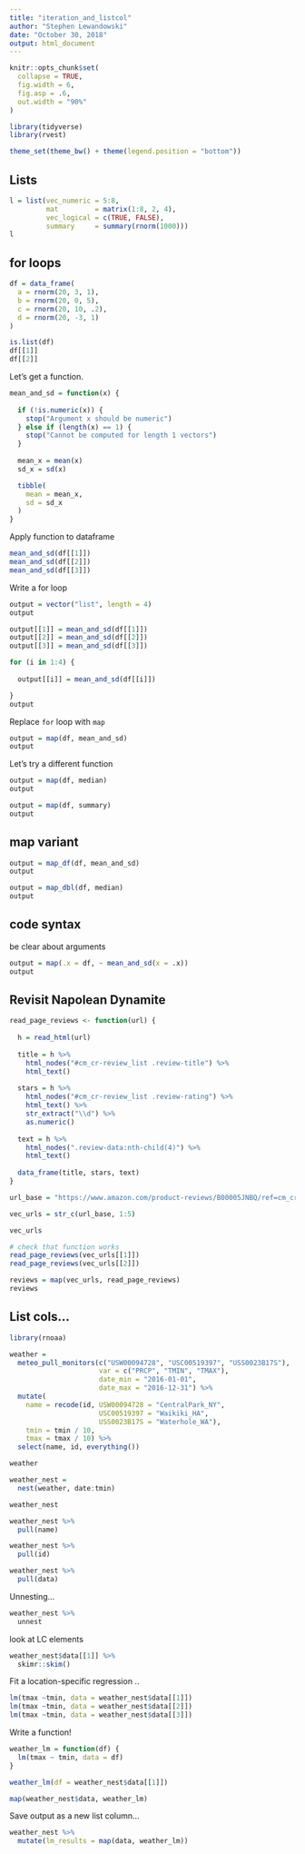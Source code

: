 ```yaml
---
title: "iteration_and_listcol"
author: "Stephen Lewandowski"
date: "October 30, 2018"
output: html_document
---
```


```r
knitr::opts_chunk$set(
  collapse = TRUE,
  fig.width = 6,
  fig.asp = .6,
  out.width = "90%"
)

library(tidyverse)
library(rvest)

theme_set(theme_bw() + theme(legend.position = "bottom"))
```

## Lists

```r
l = list(vec_numeric = 5:8,
         mat         = matrix(1:8, 2, 4),
         vec_logical = c(TRUE, FALSE),
         summary     = summary(rnorm(1000)))
l
```


## for loops

```r
df = data_frame(
  a = rnorm(20, 3, 1),
  b = rnorm(20, 0, 5),
  c = rnorm(20, 10, .2),
  d = rnorm(20, -3, 1)
)

is.list(df)
df[[1]]
df[[2]]
```


Let's get a function.

```r
mean_and_sd = function(x) {
  
  if (!is.numeric(x)) {
    stop("Argument x should be numeric")
  } else if (length(x) == 1) {
    stop("Cannot be computed for length 1 vectors")
  }
  
  mean_x = mean(x)
  sd_x = sd(x)

  tibble(
    mean = mean_x, 
    sd = sd_x
  )
}
```

Apply function to dataframe

```r

mean_and_sd(df[[1]])
mean_and_sd(df[[2]])
mean_and_sd(df[[3]])
```

Write a for loop

```r
output = vector("list", length = 4)
output

output[[1]] = mean_and_sd(df[[1]])
output[[2]] = mean_and_sd(df[[2]])
output[[3]] = mean_and_sd(df[[3]])

for (i in 1:4) {
  
  output[[i]] = mean_and_sd(df[[i]])

}
output
```

Replace `for` loop with `map`

```r

output = map(df, mean_and_sd)
output
```

Let's try a different function

```r
output = map(df, median)
output

output = map(df, summary)
output
```

## map variant

```r

output = map_df(df, mean_and_sd)
output

output = map_dbl(df, median)
output
```

## code syntax

be clear about arguments

```r
output = map(.x = df, ~ mean_and_sd(x = .x))
output
```

## Revisit Napolean Dynamite

```r
read_page_reviews <- function(url) {
  
  h = read_html(url)
  
  title = h %>%
    html_nodes("#cm_cr-review_list .review-title") %>%
    html_text()
  
  stars = h %>%
    html_nodes("#cm_cr-review_list .review-rating") %>%
    html_text() %>%
    str_extract("\\d") %>%
    as.numeric()
  
  text = h %>%
    html_nodes(".review-data:nth-child(4)") %>%
    html_text()
  
  data_frame(title, stars, text)
}

url_base = "https://www.amazon.com/product-reviews/B00005JNBQ/ref=cm_cr_arp_d_viewopt_rvwer?ie=UTF8&reviewerType=avp_only_reviews&sortBy=recent&pageNumber="

vec_urls = str_c(url_base, 1:5)

vec_urls

# check that function works
read_page_reviews(vec_urls[[1]])
read_page_reviews(vec_urls[[2]])

reviews = map(vec_urls, read_page_reviews)
reviews
```

## List cols...

```r
library(rnoaa)

weather = 
  meteo_pull_monitors(c("USW00094728", "USC00519397", "USS0023B17S"),
                      var = c("PRCP", "TMIN", "TMAX"), 
                      date_min = "2016-01-01",
                      date_max = "2016-12-31") %>%
  mutate(
    name = recode(id, USW00094728 = "CentralPark_NY", 
                      USC00519397 = "Waikiki_HA",
                      USS0023B17S = "Waterhole_WA"),
    tmin = tmin / 10,
    tmax = tmax / 10) %>%
  select(name, id, everything())

weather
```

```r
weather_nest = 
  nest(weather, date:tmin)

weather_nest
```



```r
weather_nest %>% 
  pull(name)

weather_nest %>% 
  pull(id)

weather_nest %>% 
  pull(data)
```

Unnesting...

```r
weather_nest %>% 
  unnest

```

look at LC elements

```r
weather_nest$data[[1]] %>%
  skimr::skim()
```

Fit a location-specific regression ..

```r
lm(tmax ~tmin, data = weather_nest$data[[1]])
lm(tmax ~tmin, data = weather_nest$data[[2]])
lm(tmax ~tmin, data = weather_nest$data[[3]])
```

Write a function!

```r
weather_lm = function(df) {
  lm(tmax ~ tmin, data = df)
}
```

```r
weather_lm(df = weather_nest$data[[1]])
```

```r
map(weather_nest$data, weather_lm)
```

Save output as a new list column...

```r
weather_nest %>% 
  mutate(lm_results = map(data, weather_lm))

```


